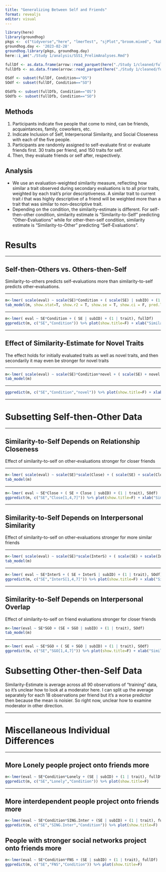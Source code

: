 ```yaml
---
title: "Generalizing Between Self and Friends"
format: revealjs
editor: visual
---
```


```r
library(here)
library(groundhog)
pkgs <-  c("tidyverse","here", "lmerTest", "sjPlot","broom.mixed", "kableExtra", "ggeffects", "gt", "RColorBrewer", "tm", "psych", "wesanderson","patchwork", "broom.mixed", "gtsummary","lmerTest")
groundhog.day <- '2023-02-28'
groundhog.library(pkgs, groundhog.day)
here::i_am("./Study 1/analysis/SSS1_PrelimAnalyses.Rmd")
```

```r
fullDf <- as.data.frame(arrow::read_parquet(here("./Study 1/cleaned/fullTest.parquet")))
fullDfb <- as.data.frame(arrow::read_parquet(here("./Study 1/cleaned/fullTestBig.parquet")))

OSdf <- subset(fullDf, Condition=="OS")
SOdf <- subset(fullDf, Condition=="SO")

OSdfb <- subset(fullDfb, Condition=="OS")
SOdfb <- subset(fullDfb, Condition=="SO")
```

## Methods

1.  Participants indicate five people that come to mind, can be friends, acquaintances, family, coworkers, etc.
2.  Indicate Inclusion of Self, Interpersonal Similarity, and Social Closeness with each of the five people.
3.  Participants are randomly assigned to self-evaluate first or evaluate friends first. 30 traits per friend, and 150 traits for self.
4.  Then, they evaluate friends or self after, respectively.

## Analysis

-   We use an evaluation-weighted similarity measure, reflecting how similar a trait observed during secondary evaluations is to all prior traits, weighted by each trait's prior descriptiveness. A similar trait to current trait *i* that was highly descriptive of a friend will be weighted more than a trait that was similar to non-descriptive trait.
-   Depending on the condition, the similarity-estimate is different. For self-then-other condition, similarity estimate is "Similarity-to-Self" predicting "Other-Evaluations" while for other-then-self condition, similarity estimate is "Similarity-to-Other" predicting "Self-Evaluations".

# Results

------------------------------------------------------------------------

## Self-then-Others vs. Others-then-Self

Similarity-to-others predicts self-evaluations more than similarity-to-self predicts other-evaluations.

------------------------------------------------------------------------

```r
m<-lmer( scale(eval) ~ scale(SE)*Condition + ( scale(SE) | subID) + (1 | trait), fullDf)
tab_model(m, show.stat=T, show.r2 = T, show.se = T, show.ci = F, pred.labels = c("Intercept", "Similarity-Estimate","Self-then-Other","Sim-Est*Self-then-Other"), string.pred = c("Fixed Effects"), string.stat = "t", digits = 3, emph.p = F)
```

------------------------------------------------------------------------

```r
m<-lmer( eval ~ SE*Condition + ( SE | subID) + (1 | trait), fullDf)
ggpredict(m, c("SE","Condition")) %>% plot(show.title=F) + xlab("Similarity-Estimate") + ylab("Evaluation") + scale_color_discrete(labels=c("Other-then-Self","Self-then-Other")) + jtools::theme_apa()
```

------------------------------------------------------------------------

## Effect of Similarity-Estimate for Novel Traits

The effect holds for initially evaluated traits as well as novel traits, and then secondarily it may even be stronger for novel traits

------------------------------------------------------------------------

```r
m<-lmer( scale(eval) ~ scale(SE)*Condition*novel + ( scale(SE) + novel | subID) + (1 | trait), fullDf)
tab_model(m)
```

------------------------------------------------------------------------

```r
ggpredict(m, c("SE","Condition","novel")) %>% plot(show.title=F) + xlab("Similarity-Estimate") + ylab("Evaluation") + scale_color_discrete(labels=c("Other-then-Self","Self-then-Other")) + jtools::theme_apa()
```

------------------------------------------------------------------------

# Subsetting Self-then-Other Data

------------------------------------------------------------------------

## Similarity-to-Self Depends on Relationship Closeness

Effect of similarity-to-self on other-evaluations stronger for closer friends

------------------------------------------------------------------------

```r
m<-lmer( scale(eval) ~ scale(SE)*scale(Close) + ( scale(SE) + scale(Close) | subID) + (1 | trait), SOdf)
tab_model(m)
```

------------------------------------------------------------------------

```r
m<-lmer( eval ~ SE*Close + ( SE + Close | subID) + (1 | trait), SOdf)
ggpredict(m, c("SE","Close[1,4,7]")) %>% plot(show.title=F) + xlab("Similarity-to-Self Estimate") + ylab("Evaluation") + scale_color_discrete(labels=c("Low Closeness","Moderate Closeness","High Closeness")) + jtools::theme_apa()
```

------------------------------------------------------------------------

## Similarity-to-Self Depends on Interpersonal Similarity

Effect of similarity-to-self on other-evaluations stronger for more similar friends

------------------------------------------------------------------------

```r
m<-lmer( scale(eval) ~ scale(SE)*scale(InterS) + ( scale(SE) + scale(InterS) | subID) + (1 | trait), SOdf)
tab_model(m)
```

------------------------------------------------------------------------

```r
m<-lmer( eval ~ SE*InterS + ( SE + InterS | subID) + (1 | trait), SOdf)
ggpredict(m, c("SE","InterS[1,4,7]")) %>% plot(show.title=F) + xlab("Similarity-to-Self Estimate") + ylab("Evaluation") + scale_color_discrete(labels=c("Low Similarity","Moderate Similarity","High Similarity")) + jtools::theme_apa()
```

------------------------------------------------------------------------

## Similarity-to-Self Depends on Interpersonal Overlap

Effect of similarity-to-self on friend evaluations stronger for closer friends

```r
m<-lmer(eval ~ SE*SGO + (SE + SGO | subID) + (1 | trait), SOdf)
tab_model(m)
```

------------------------------------------------------------------------

```r
m<-lmer( eval ~ SE*SGO + ( SE + SGO | subID) + (1 | trait), SOdf)
ggpredict(m, c("SE","SGO[1,4,7]")) %>% plot(show.title=F) + xlab("Similarity-to-Self Estimate") + ylab("Evaluation") + scale_color_discrete(labels=c("Low Self-Friend Overlap","Moderate Self-Friend Overlap","High Self-Friend Overlap")) + jtools::theme_apa()
```

# Subsetting Other-then-Self Data

Similarity-Estimate is average across all 90 observations of "training" data, so it's unclear how to look at a moderator here. I can split up the average separately for each 18 observations per friend but it's a worse predictor then because the mean is noisier. So right now, unclear how to examine moderator in other direction.

------------------------------------------------------------------------

# Miscellaneous Individual Differences

------------------------------------------------------------------------

## More Lonely people project onto friends more

```r
m<-lmer(eval ~ SE*Condition*Lonely + (SE | subID) + (1 | trait), fullDf)
ggpredict(m, c("SE","Lonely","Condition")) %>% plot(show.title=F)
```

------------------------------------------------------------------------

## More interdependent people project onto friends more

```r
m<-lmer(eval ~ SE*Condition*SING.Inter + (SE | subID) + (1 | trait), fullDf)
ggpredict(m, c("SE","SING.Inter","Condition")) %>% plot(show.title=F)
```

## People with stronger social networks project onto friends more

```r
m<-lmer(eval ~ SE*Condition*FNS + (SE | subID) + (1 | trait), fullDf)
ggpredict(m, c("SE","FNS","Condition")) %>% plot(show.title=F)
```
